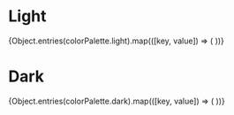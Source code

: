  
<Meta title="Colors" />
 
# Light

<ColorPalette>
    {Object.entries(colorPalette.light).map(([key, value]) => (
        <ColorItem
            key={key}
            title={key}
            colors={{ [key]: value }}
        />
    ))}
</ColorPalette>

# Dark

<ColorPalette>
    {Object.entries(colorPalette.dark).map(([key, value]) => (
        <ColorItem
            key={key}
            title={key}
            colors={{ [key]: value }}
        />
    ))}
</ColorPalette>